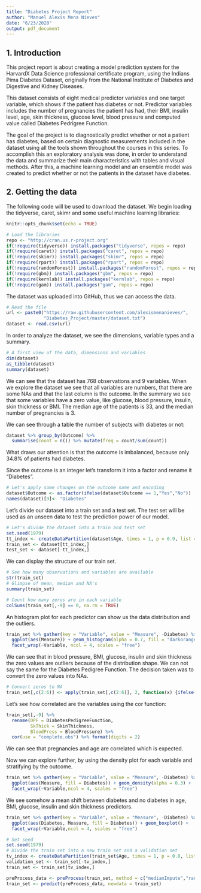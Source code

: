 ```yaml
---
title: "Diabetes Project Report"
author: "Manuel Alexis Mena Nieves"
date: "6/23/2020"
output: pdf_document
---
```


## 1. Introduction

This project report is about creating a model prediction system for the HarvardX Data Science professional certificate program, using the Indians Pima Diabetes Dataset, originally from the National Institute of Diabetes and Digestive and Kidney Diseases.

This dataset consists of eight medical predictor variables and one target variable, which shows if the patient has diabetes or not. Predictor variables includes the number of pregnancies the patient has had, their BMI, insulin level, age, skin thickness, glucose level, blood pressure and computed value called Diabetes Pedrigree Function.

The goal of the project is to diagnostically predict whether or not a patient has diabetes, based on certain diagnostic measurements included in the dataset using all the tools shown throughout the courses in this series. To accomplish this an exploratory analysis was done, in order to understand the data and summarize their main characteristics with tables and visual methods. After this, a machine learning model and an ensemble model was created to predict whether or not the patients in the dataset have diabetes.

## 2. Getting the data

The following code will be used to download the dataset. We begin loading the tidyverse, caret, skimr and some useful machine learning libraries:

```r
knitr::opts_chunk$set(echo = TRUE)
```

```r
# Load the libraries
repo <- "http://cran.us.r-project.org"
if(!require(tidyverse)) install.packages("tidyverse", repos = repo)
if(!require(caret)) install.packages("caret", repos = repo)
if(!require(skimr)) install.packages("skimr", repos = repo)
if(!require(rpart)) install.packages("rpart", repos = repo)
if(!require(randomForest)) install.packages("randomForest", repos = repo)
if(!require(gbm)) install.packages("gbm", repos = repo)
if(!require(kernlab)) install.packages("kernlab", repos = repo)
if(!require(gam)) install.packages("gam", repos = repo)
```

The dataset was uploaded into GitHub, thus we can access the data.

```r
# Read the file
url <- paste0("https://raw.githubusercontent.com/alexismenanieves/",
              "Diabetes_Project/master/dataset.txt")
dataset <- read.csv(url)
```

In order to analyze the dataset, we see the dimensions, variable types and a summary.

```r
# A first view of the data, dimensions and variables
dim(dataset)
as_tibble(dataset)
summary(dataset)
```

We can see that the dataset has 768 observations and 9 variables. When we explore the dataset we see that all variables are numbers, that there are some NAs and that the last column is the outcome. In the summary we see that some variables have a zero value, like glucose, blood pressure, insulin, skin thickness or BMI. The median age of the patients is 33, and the median number of pregnancies is 3.

We can see through a table the number of subjects with diabetes or not:

```r
dataset %>% group_by(Outcome) %>% 
  summarise(count = n()) %>% mutate(freq = count/sum(count))
```

What draws our attention is that the outcome is imbalanced, because only 34.8% of patients had diabetes. 

Since the outcome is an integer let's transform it into a factor and rename it "Diabetes".

```r
# Let's apply some changes on the outcome name and encoding
dataset$Outcome <- as.factor(ifelse(dataset$Outcome == 1,"Yes","No"))
names(dataset)[9]<- "Diabetes"
```

Let's divide our dataset into a train set and a test set. The test set will be used as an unseen data to test the prediction power of our model.

```r
# Let's divide the dataset into a train and test set
set.seed(1979)
tt_index <- createDataPartition(dataset$Age, times = 1, p = 0.9, list = FALSE)
train_set <- dataset[tt_index,]
test_set <- dataset[-tt_index,]
```

We can display the structure of our train set.

```r
# See how many observations and variables are available
str(train_set)
# Glimpse of mean, median and NA's
summary(train_set)
```

```r
# Count how many zeros are in each variable
colSums(train_set[,-9] == 0, na.rm = TRUE)
```

An histogram plot for each predictor can show us the data distribution and the outliers.

```r
train_set %>% gather(key = "Variable", value = "Measure", -Diabetes) %>% 
  ggplot(aes(Measure)) + geom_histogram(alpha = 0.7, fill = "darkorange") +
  facet_wrap(~Variable, ncol = 4, scales = "free")
```

We can see that in blood pressure, BMI, glucose, insulin and skin thickness the zero values are outliers because of the distribution shape. We can not say the same for the Diabetes Pedigree Function. The decision taken was to convert the zero values into NAs.

```r
# Convert zeros to NA
train_set[,c(2:6)] <- apply(train_set[,c(2:6)], 2, function(x) {ifelse(x==0, NA, x)} )
```

Let's see how correlated are the variables using the cor function: 

```r
train_set[,-9] %>% 
  rename(DPF = DiabetesPedigreeFunction, 
         SkThick = SkinThickness,
         BloodPress = BloodPressure) %>% 
  cor(use = "complete.obs") %>% format(digits = 2)
```

We can see that pregnancies and age are correlated which is expected.

Now we can explore further, by using the density plot for each variable and stratifying by the outcome. 

```r
train_set %>% gather(key = "Variable", value = "Measure", -Diabetes) %>% 
  ggplot(aes(Measure, fill = Diabetes)) + geom_density(alpha = 0.3) + 
  facet_wrap(~Variable,ncol = 4, scales = "free")
```

We see somehow a mean shift between diabetes and no diabetes in age, BMI, glucose, insulin and skin thickness predictors. 

```r
train_set %>% gather(key = "Variable", value = "Measure", -Diabetes) %>% 
  ggplot(aes(Diabetes, Measure, fill = Diabetes)) + geom_boxplot() + 
  facet_wrap(~Variable,ncol = 4, scales = "free")
```

```r
# Set seed
set.seed(1979)
# Divide the train set into a new train set and a validation set
tv_index <- createDataPartition(train_set$Age, times = 1, p = 0.8, list = FALSE)
validation_set <- train_set[-tv_index,]
train_set <- train_set[tv_index,]
```

```r
preProcess_data <- preProcess(train_set, method = c("medianImpute","range"))
train_set <- predict(preProcess_data, newdata = train_set)
```


